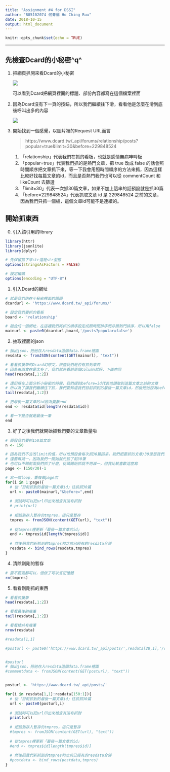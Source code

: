 ```yaml
---
title: "Assignment #4 for DSSI"
author: "B05102074 何青儒 Ho Ching Ruu"
date: 2018-10-15
output: html_document
---
```


```r
knitr::opts_chunk$set(echo = TRUE)
```
***

##  先檢查Dcard的小秘密\^q^

1. 把網頁扒開來看Dcard的小秘密

   ![](./Pic/1.png)

   可以看到Dcard把網頁裡面的標題、部份內容都寫在這個檔案裡面

2. 因為Dcard沒有下一頁的按鈕，所以我們繼續往下滑，看看他是怎麼在滑到底後呼叫出多的內容

   ![](./Pic/2.png)

3. 開始找到一個感覺，以圖片裡的Request URL而言

   > https://www.dcard.tw/_api/forums/relationship/posts?popular=true&limit=30&before=229848524

   1. 「relationship」代表我們在抓的看板，也就是感情~~無病呻吟~~板
   2. 「popular=true」代表我們抓的是熱門文章，把 true 改成 false 的話會照時間順序把文章抓下來，等一下我會用照時間順序的方法來抓，因為這樣比較好找每篇文章的id，而且是否熱門我們也可以從 commentCount 和 likeCount 去篩選
   3. 「limit=30」代表一次抓30篇文章，如果不加上這串的話預設就是抓30篇
   4. 「before=229848524」代表抓取文章 id 是 229848524 之前的文章，因為我們只抓一個板，這個文章id可能不是連續的。

## 開始抓東西

0. 引入該引用的library

```r
library(httr)
library(jsonlite)
library(dplyr)

# 先保留抓下來str還是str型態
options(stringsAsFactors = FALSE)

# 設定編碼
options(encoding = "UTF-8")
```

1. 引入Dcard的網址

```r
# 就是我們剛在小秘密裡面的開頭
dcardurl <- 'https://www.dcard.tw/_api/forums/'

# 設定我們要抓的看板
board <- 'relationship'

# 融合成一個網址，在這裡我們將抓的順序設定成照時間排序而非照熱門排序，所以用false
mainurl <- paste0(dcardurl,board,'/posts?popular=false')
```

2. 抽取裡面的json

```r
# 抽出json，把他存入resdata這個data.frame裡面
resdata <- fromJSON(content(GET(mainurl), "text"))

# 看看前幾筆的Dcard幻想文，檢查我們是否有抓到東西
# 因為東西實在是太多了，我們就先看前兩個Column就好，下面亦同
head(resdata[,1:2])

# 還記得在上面分析小秘密的時候，我們提到before=id代表他讀取到這篇文章之前的文章
# 所以為了讓我們繼續往下抓，我們要知道我們目前抓到的最後一篇文章id，然後把他設為before=id，才能繼續抓更早的文章
tail(resdata[,1:2])

# 把最後一篇文章的id設為變數end
end <- resdata$id[length(resdata$id)]

# 看一下是否就是最後一筆
end
```

3. 好了之後我們就開始抓我們要的文章數量啦

```r
# 假設我們要抓150篇文章
n <- 150

# 因為我們不去改limit的值，所以他預設會每次抓30篇回來，我們把要抓的文章/30便是我們要抓的次數
# 還要再減一，因為我們一開始就先抓了前30筆
# 也可以不館前面我們抓了什麼，從頭開始抓就不用減一，但我比較喜歡這麼寫
page <- (150/30)-1

# 寫一個loop，重複做page次
for(i in 1:page){
  # 從「目前抓到的最後一篇文章id」往前抓30篇 
  url <- paste0(mainurl,"&before=",end)
  
  # 測試時可以把url印出來檢查有沒有抓對
  # print(url)
  
  # 把抓到存入暫存的tmpres，這只是暫存
  tmpres <- fromJSON(content(GET(url), "text"))
  
  # 從tmpres裡更新「最後一篇文章的id」
  end <- tmpres$id[length(tmpres$id)]
  
  # 然後把我們新抓到的tmpres和之前已經有的resdata合併
  resdata <- bind_rows(resdata,tmpres)
}
```

4. 清除剛剛的暫存

```r
# 要不要做都可以，但做了可以省記憶體
rm(tmpres)
```

5. 看看剛剛抓的東西

```r
# 看看前幾筆
head(resdata[,1:2])

# 看看最後的幾筆
tail(resdata[,1:2])

# 看看總共有幾筆
nrow(resdata)
```
```r

#resdata[1,1]

#posturl <- paste0('https://www.dcard.tw/_api/posts/',resdata[28,1],'/comments')


#posturl
# 抽出json，把他存入resdata這個data.frame裡面
#commentdata <- fromJSON(content(GET(posturl), "text"))


posturl <- 'https://www.dcard.tw/_api/posts/'

for(i in resdata[1,1]:resdata[150:1]){
  # 從「目前抓到的最後一篇文章id」往前抓30篇 
  url <- paste0(posturl,i)
  
  # 測試時可以把url印出來檢查有沒有抓對
  print(url)
  
  # 把抓到存入暫存的tmpres，這只是暫存
  #tmpres <- fromJSON(content(GET(url), "text"))
  
  # 從tmpres裡更新「最後一篇文章的id」
  #end <- tmpres$id[length(tmpres$id)]
  
  # 然後把我們新抓到的tmpres和之前已經有的resdata合併
  #postdata <- bind_rows(postdata,tmpres)
}
```
